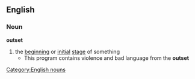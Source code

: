 ==English==
===Noun===
'''outset'''
#the [[beginning]] or [[initial]] [[stage]] of something
#* This program contains violence and bad language from the '''outset'''
[[Category:English nouns]]